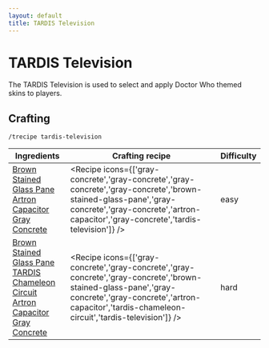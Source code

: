 ```yaml
---
layout: default
title: TARDIS Television
---
```



TARDIS Television
==================

The TARDIS Television is used to select and apply Doctor Who themed skins to players.


## Crafting

`/trecipe tardis-television`

| Ingredients | Crafting recipe | Difficulty |
| ----------- | --------------- | ------------- |
| [Brown Stained Glass Pane](https://minecraft.wiki/w/Brown_Stained_Glass_Pane)<br/>[Artron Capacitor](/recipes/items/artron-capacitor)<br/>[Gray Concrete](https://minecraft.wiki/w/Gray_Concrete) | <Recipe icons={['gray-concrete','gray-concrete','gray-concrete','gray-concrete','brown-stained-glass-pane','gray-concrete','gray-concrete','artron-capacitor','gray-concrete','tardis-television']} /> | easy |
| [Brown Stained Glass Pane](https://minecraft.wiki/w/Brown_Stained_Glass_Pane)<br/>[TARDIS Chameleon Circuit](/recipes/console-circuits/tardis-chameleon-circuit)<br/>[Artron Capacitor](/recipes/items/artron-capacitor)<br/>[Gray Concrete](https://minecraft.wiki/w/Gray_Concrete) | <Recipe icons={['gray-concrete','gray-concrete','gray-concrete','gray-concrete','brown-stained-glass-pane','gray-concrete','gray-concrete','artron-capacitor','tardis-chameleon-circuit','tardis-television']} /> | hard |
